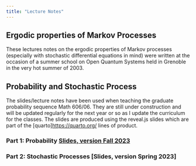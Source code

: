 ```yaml
---
title: "Lecture Notes"
---
```


## Ergodic properties of Markov Processes 

These lectures notes on the ergodic properties of Markov processes (especially with stochastic differential equations in mind) were written at the occasion of 
a summer school on Open Quantum Systems held in Grenoble in the very hot summer of 2003. 





## Probability and Stochastic Process


The slides/lecture notes have been used when teaching the graduate probability sequence Math 606/06. They are still under construction and will be updated regularly
for the next year or so as I update the curriculum for the classes.  The slides are produced using the reveal.js slides which are part of the [quarto]<https://quarto.org/>
lines of product.  


### Part 1: Probability   [Slides, version Fall 2023](html/Probabilitymodels.html)

### Part 2: Stochastic Processes [Slides, version Spring 2023] 